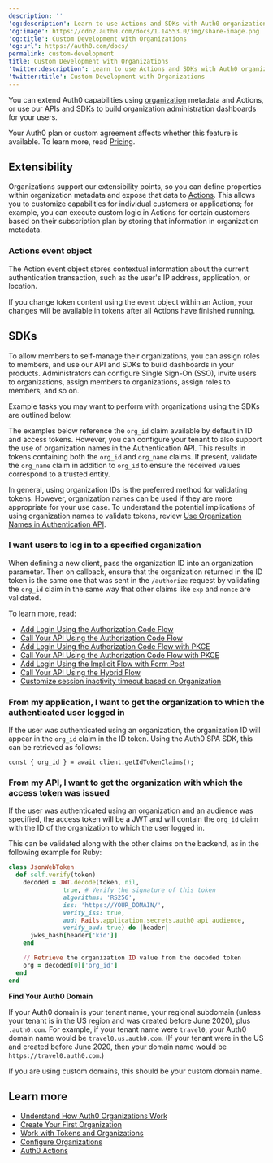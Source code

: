 ---
description: ''
'og:description': Learn to use Actions and SDKs with Auth0 organizations.
'og:image': https://cdn2.auth0.com/docs/1.14553.0/img/share-image.png
'og:title': Custom Development with Organizations
'og:url': https://auth0.com/docs/
permalink: custom-development
title: Custom Development with Organizations
'twitter:description': Learn to use Actions and SDKs with Auth0 organizations.
'twitter:title': Custom Development with Organizations
---
You can extend Auth0 capabilities using [organization](/docs/manage-users/organizations/organizations-overview) metadata and Actions, or use our APIs and SDKs to build organization administration dashboards for your users.

<Card title="Availability varies by Auth0 plan">

Your Auth0 plan or custom agreement affects whether this feature is available. To learn more, read [Pricing](https://auth0.com/pricing).

</Card>

## Extensibility

Organizations support our extensibility points, so you can define properties within organization metadata and expose that data to [Actions](/docs/customize/actions). This allows you to customize capabilities for individual customers or applications; for example, you can execute custom logic in Actions for certain customers based on their subscription plan by storing that information in organization metadata.

### Actions event object

The Action event object stores contextual information about the current authentication transaction, such as the user's IP address, application, or location.

If you change token content using the `event` object within an Action, your changes will be available in tokens after all Actions have finished running.

## SDKs

To allow members to self-manage their organizations, you can assign roles to members, and use our API and SDKs to build dashboards in your products. Administrators can configure <Tooltip tip="Single Sign-On (SSO): Service that, after a user logs into one applicaton, automatically logs that user in to other applications." cta="View Glossary" href="/docs/glossary?term=Single+Sign-On">Single Sign-On</Tooltip> (SSO), invite users to organizations, assign members to organizations, assign roles to members, and so on.

Example tasks you may want to perform with organizations using the SDKs are outlined below.

<Callout icon="file-lines" color="#0EA5E9" iconType="regular">

The examples below reference the `org_id` claim available by default in ID and access tokens. However, you can configure your tenant to also support the use of organization names in the Authentication API. This results in tokens containing both the `org_id` and `org_name` claims. If present, validate the `org_name` claim in addition to `org_id` to ensure the received values correspond to a trusted entity.

In general, using organization IDs is the preferred method for validating tokens. However, organization names can be used if they are more appropriate for your use case. To understand the potential implications of using organization names to validate tokens, review [Use Organization Names in Authentication API](/docs/manage-users/organizations/configure-organizations/use-org-name-authentication-api).

</Callout>

### I want users to log in to a specified organization

When defining a new client, pass the organization ID into an organization parameter. Then on callback, ensure that the organization returned in the <Tooltip tip="ID Token: Credential meant for the client itself, rather than for accessing a resource." cta="View Glossary" href="/docs/glossary?term=ID+token">ID token</Tooltip> is the same one that was sent in the `/authorize` request by validating the `org_id` claim in the same way that other claims like `exp` and `nonce` are validated.

To learn more, read:

* [Add Login Using the Authorization Code Flow](/docs/get-started/authentication-and-authorization-flow/authorization-code-flow/add-login-auth-code-flow)
* [Call Your API Using the Authorization Code Flow](/docs/get-started/authentication-and-authorization-flow/authorization-code-flow/call-your-api-using-the-authorization-code-flow)
* [Add Login Using the Authorization Code Flow with PKCE](/docs/get-started/authentication-and-authorization-flow/authorization-code-flow-with-pkce/add-login-using-the-authorization-code-flow-with-pkce)
* [Call Your API Using the Authorization Code Flow with PKCE](/docs/get-started/authentication-and-authorization-flow/authorization-code-flow-with-pkce/call-your-api-using-the-authorization-code-flow-with-pkce)
* [Add Login Using the Implicit Flow with Form Post](/docs/get-started/authentication-and-authorization-flow/implicit-flow-with-form-post/add-login-using-the-implicit-flow-with-form-post)
* [Call Your API Using the Hybrid Flow](/docs/get-started/authentication-and-authorization-flow/hybrid-flow/call-api-hybrid-flow)
* [Customize session inactivity timeout based on Organization](/docs/manage-users/sessions/manage-sessions-actions)

### From my application, I want to get the organization to which the authenticated user logged in

If the user was authenticated using an organization, the organization ID will appear in the `org_id` claim in the ID token. Using the Auth0 SPA SDK, this can be retrieved as follows:

`const { org_id } = await client.getIdTokenClaims();`

### From my API, I want to get the organization with which the access token was issued

If the user was authenticated using an organization and an <Tooltip tip="Audience: Unique identifier of the audience for an issued token. Named aud in a token, its value contains the ID of either an application (Client ID) for an ID Token or an API (API Identifier) for an Access Token." cta="View Glossary" href="/docs/glossary?term=audience">audience</Tooltip> was specified, the <Tooltip tip="Audience: Unique identifier of the audience for an issued token. Named aud in a token, its value contains the ID of either an application (Client ID) for an ID Token or an API (API Identifier) for an Access Token." cta="View Glossary" href="/docs/glossary?term=access+token">access token</Tooltip> will be a <Tooltip tip="JSON Web Token (JWT): Standard ID Token format (and often Access Token format) used to represent claims securely between two parties." cta="View Glossary" href="/docs/glossary?term=JWT">JWT</Tooltip> and will contain the `org_id` claim with the ID of the organization to which the user logged in.

This can be validated along with the other claims on the backend, as in the following example for Ruby:

```ruby lines
class JsonWebToken
  def self.verify(token)
    decoded = JWT.decode(token, nil,
               true, # Verify the signature of this token
               algorithms: 'RS256',
               iss: 'https://YOUR_DOMAIN/',
               verify_iss: true,
               aud: Rails.application.secrets.auth0_api_audience,
               verify_aud: true) do |header|
      jwks_hash[header['kid']]
    end

    // Retrieve the organization ID value from the decoded token
    org = decoded[0]['org_id']
  end
end
```

<Callout icon="file-lines" color="#0EA5E9" iconType="regular">

**Find Your Auth0 Domain**

If your Auth0 domain is your tenant name, your regional subdomain (unless your tenant is in the US region and was created before June 2020), plus `.auth0.com`. For example, if your tenant name were `travel0`, your Auth0 domain name would be `travel0.us.auth0.com`. (If your tenant were in the US and created before June 2020, then your domain name would be `https://travel0.auth0.com`.)

If you are using custom domains, this should be your custom domain name.

</Callout>

## Learn more

* [Understand How Auth0 Organizations Work](/docs/manage-users/organizations/organizations-overview)
* [Create Your First Organization](/docs/manage-users/organizations/create-first-organization)
* [Work with Tokens and Organizations](/docs/manage-users/organizations/using-tokens)
* [Configure Organizations](/docs/manage-users/organizations/configure-organizations)
* [Auth0 Actions](/docs/customize/actions)